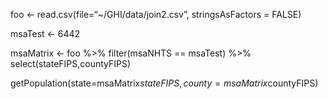 foo <- read.csv(file="~/GHI/data/join2.csv", stringsAsFactors = FALSE)

msaTest <- 6442

msaMatrix <- foo %>% filter(msaNHTS == msaTest) %>%
select(stateFIPS,countyFIPS)


getPopulation(state=msaMatrix$stateFIPS, county =
msaMatrix$countyFIPS)

